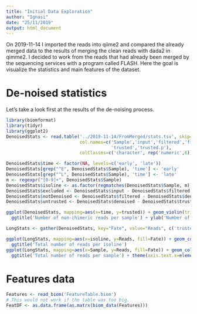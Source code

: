 ```yaml
---
title: "Initial Data Exploration"
author: "Ignasi"
date: "25/11/2019"
output: html_document
---
```


On 2019-11-14 I imported the reads into qiime2 and compared the already merged data to the results of
merging the clean reads with dada2 in qimme2. I decided to work from the reads that had already been
merged by the sequencing services with a program called FLASH. Here the goal is visualize the statistics
and main features of the dataset.

# De-noised statistics
Let's take a look first at the results of the de-noising process.

```r
library(biomformat)
library(tidyr)
library(ggplot2)
DenoisedStats <- read.table('../2019-11-14/FromMerged/stats.tsv', skip=1, 
                            col.names=c('Sample','input','filtered','filtered.p','denoised',
                                        'trusted','trusted.p'),
                            colClasses=c('character', rep('numeric',6)))

DenoisedStats$time <- factor(NA, levels=c('early', 'late'))
DenoisedStats[grep("^E", DenoisedStats$Sample), 'time'] <- 'early'
DenoisedStats[grep("^L", DenoisedStats$Sample), 'time'] <- 'late'
m <- regexpr("[0-9]+", DenoisedStats$Sample)
DenoisedStats$isoline <- as.factor(regmatches(DenoisedStats$Sample, m))
DenoisedStats$excluded <- DenoisedStats$input - DenoisedStats$filtered
DenoisedStats$notDenoised <- DenoisedStats$filtered - DenoisedStats$denoised
DenoisedStats$untrusted <- DenoisedStats$denoised - DenoisedStats$trusted

ggplot(DenoisedStats, mapping=aes(x=time, y=trusted)) + geom_violin(trim=FALSE) + geom_jitter(width=0.05) +
  ggtitle('Number of non-chimeric reads per sample') + ylab('Number of reads')

LongStats <- gather(DenoisedStats, key="Fate", value="Reads", c('trusted','untrusted','notDenoised','excluded'))

ggplot(LongStats, mapping=aes(x=isoline, y=Reads, fill=Fate)) + geom_col() + facet_wrap(~time) +
  ggtitle('Total number of reads per isoline')
ggplot(LongStats, mapping=aes(x=Sample, y=Reads, fill=Fate)) + geom_col() +
  ggtitle('Total number of reads per sample') + theme(axis.text.x=element_text(angle=90,size=6))
```

# Features data

```r
Features <- read_biom('FeatureTable.biom')
# This would not work if the table was too big.
FeatDF <- as.data.frame(as.matrx(biom_data(Features)))

```